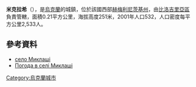 {{coord|49|57|8|N|26|21|41|E|scale:100000|display=title}}

'''米克拉希'''（{{lang-uk|Миклаші}}），是[[烏克蘭|烏克蘭]]的城鎮，位於該國西部[[赫梅利尼茨基州|赫梅利尼茨基州]]，由[[比洛吉里亞區|比洛吉里亞區]]負責管轄，面積0.21平方公里，海拔高度251米，2001年人口532，人口密度每平方公里2,533人。

==參考資料==
*[http://w1.c1.rada.gov.ua/pls/z7503/A005?rdat1=04.11.2013&rf7571=35385 село Миклаші]
* [http://weather.in.ua/ua/hmel'nickaja/15508 Погода в селі Миклаші]

{{Ukraine-geo-stub}}
[[Category:烏克蘭城市|Category:烏克蘭城市]]